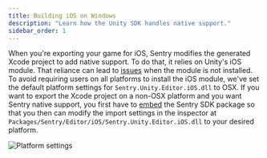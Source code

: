 ```yaml
---
title: Building iOS on Windows
description: "Learn how the Unity SDK handles native support."
sidebar_order: 1
---
```


When you're exporting your game for iOS, Sentry modifies the generated Xcode project to add native support. To do that, it relies on Unity's iOS module. That reliance can lead to [issues](/platforms/unity/troubleshooting/#sentryunityeditorios---systemreflectionreflectiontypeloadexception) when the module is not installed. To avoid requiring users on all platforms to install the iOS module, we've set the default platform settings for `Sentry.Unity.Editor.iOS.dll` to OSX. If you want to export the Xcode project on a non-OSX platform and you want Sentry native support, you first have to [embed](https://docs.unity3d.com/Manual/upm-embed.html) the Sentry SDK package so that you then can modify the import settings in the inspector at `Packages/Sentry/Editor/iOS/Sentry.Unity.Editor.iOS.dll` to your desired platform.

![Platform settings](platform-settings.jpg)
